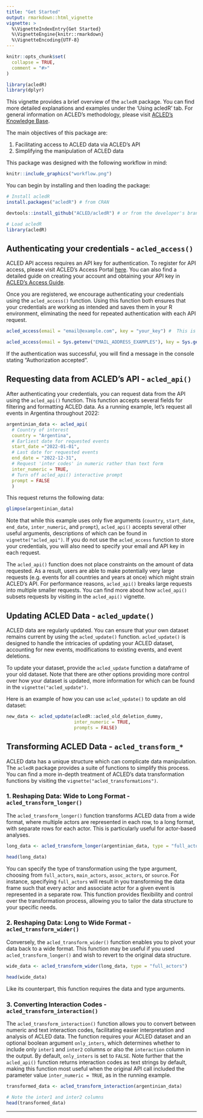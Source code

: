 ```yaml
---
title: "Get Started"
output: rmarkdown::html_vignette
vignette: >
  %\VignetteIndexEntry{Get Started}
  %\VignetteEngine{knitr::rmarkdown}
  %\VignetteEncoding{UTF-8}
---
```



```r
knitr::opts_chunk$set(
  collapse = TRUE,
  comment = "#>"
)
```

``` r
library(acledR)
library(dplyr)
```

This vignette provides a brief overview of the `acledR` package. You can find more detailed explanations and examples under the 'Using acledR' tab. For general information on ACLED’s methodology, please visit [ACLED's Knowledge Base](https://acleddata.com/knowledge-base/). 

The main objectives of this package are:

1. Facilitating access to ACLED data via ACLED's API
2. Simplifying the manipulation of ACLED data

This package was designed with the following workflow in mind:

<!-- ![](workflow2.png) -->
```r
knitr::include_graphics("workflow.png")
```

You can begin by installing and then loading the package:

```r
# Install acledR
install.packages("acledR") # from CRAN

devtools::install_github("ACLED/acledR") # or from the developer's branch from Github.

# Load acledR
library(acledR)
```

## Authenticating your credentials - `acled_access()`

ACLED API access requires an API key for authentication. To register for API access, please visit ACLED's Access Portal [here](developer.acleddata.com). You can also find a detailed guide on creating your account and obtaining your API key in [ACLED's Access Guide](https://acleddata.com/acleddatanew//wp-content/uploads/2021/11/ACLED_Access-Guide_October-2020.pdf).

Once you are registered, we encourage authenticating your credentials using the `acled_access()` function. Using this function both ensures that your credentials are working as intended and saves them in your R environment, eliminating the need for repeated authentication with each API request.

```r
acled_access(email = "email@example.com", key = "your_key") #  This is an example, you will need to input your credentials.
```

```r
acled_access(email = Sys.getenv("EMAIL_ADDRESS_EXAMPLES"), key = Sys.getenv("EXAMPLES_KEY"))
```

If the authentication was successful, you will find a message in the console stating "Authorization accepted".

## Requesting data from ACLED’s API - `acled_api()`

After authenticating your credentials, you can request data from the API using the `acled_api()` function. This function accepts several fields for filtering and formatting ACLED data. As a running example, let's request all events in Argentina throughout 2022:

```r
argentinian_data <- acled_api(
  # Country of interest
  country = "Argentina",
  # Earliest date for requested events
  start_date ="2022-01-01",
  # Last date for requested events
  end_date = "2022-12-31",
  # Request 'inter codes' in numeric rather than text form
  inter_numeric = TRUE,
  # Turn off acled_api() interactive prompt
  prompt = FALSE
  )
```

This request returns the following data:

```r
glimpse(argentinian_data)
```

Note that while this example uses only five arguments (`country`, `start_date`, `end_date`, `inter_numeric`, and `prompt`), `acled_api()` accepts several other useful arguments, descriptions of which can be found in `vignette("acled_api")`. If you do not use the `acled_access` function to store your credentials, you will also need to specify your email and API key in each request.

The `acled_api()` function does not place constraints on the amount of data requested. As a result, users are able to make potentially very large requests (e.g. events for all countries and years at once) which might strain ACLED's API. For performance reasons, `acled_api()` breaks large requests into multiple smaller requests. You can find more about how `acled_api()` subsets requests by visiting in the `acled_api()` vignette.


## Updating ACLED Data - `acled_update()`

ACLED data are regularly updated. You can ensure that your own dataset remains current by using the `acled_update()` function. `acled_update()` is designed to handle the intricacies of updating your ACLED dataset, accounting for new events, modifications to existing events, and event deletions.

To update your dataset, provide the `acled_update` function a dataframe of your old dataset. Note that there are other options providing more control over how your dataset is updated, more information for which can be found in the `vignette("acled_update")`.

Here is an example of how you can use `acled_update()` to update an old dataset:

```r
new_data <- acled_update(acledR::acled_old_deletion_dummy, 
                         inter_numeric = TRUE,
                         prompts = FALSE)
```

## Transforming ACLED Data - `acled_transform_*`

ACLED data has a unique structure which can complicate data manipulation. The `acledR` package provides a suite of functions to simplify this process. You can find a more in-depth treatment of ACLED’s data transformation functions by visiting the `vignette("acled_transformations")`.

### 1. Reshaping Data: Wide to Long Format - `acled_transform_longer()`

The `acled_transform_longer()` function transforms ACLED data from a wide format, where multiple actors are represented in each row, to a long format, with separate rows for each actor. This is particularly useful for actor-based analyses.

```r
long_data <- acled_transform_longer(argentinian_data, type = "full_actors")

head(long_data)
```

You can specify the type of transformation using the type argument, choosing from `full_actors`, `main_actors`, `assoc_actors`, or `source`. For instance, specifying `full_actors` will result in you transforming the data frame such that every actor and associate actor for a given event is represented in a separate row. This function provides flexibility and control over the transformation process, allowing you to tailor the data structure to your specific needs.

### 2. Reshaping Data: Long to Wide Format - `acled_transform_wider()`

Conversely, the `acled_transform_wider()` function enables you to pivot your data back to a wide format. This function may be useful if you used `acled_transform_longer()` and wish to revert to the original data structure.

```r
wide_data <- acled_transform_wider(long_data, type = "full_actors")

head(wide_data)
```

Like its counterpart, this function requires the data and type arguments.

### 3. Converting Interaction Codes - `acled_transform_interaction()`

The `acled_transform_interaction()` function allows you to convert between numeric and text interaction codes, facilitating easier interpretation and analysis of ACLED data. The function requires your ACLED dataset and an optional boolean argument `only_inters`, which determines whether to include only `inter1` and `inter2` columns or also the `interaction` column in the output. By default, `only_inters` is set to `FALSE`. Note further that the `acled_api()` function returns interaction codes as text strings by default, making this function most useful when the original API call included the parameter value `inter_numeric = TRUE`, as in the running example.

```r
transformed_data <- acled_transform_interaction(argentinian_data)

# Note the inter1 and inter2 columns
head(transformed_data)
```

----


